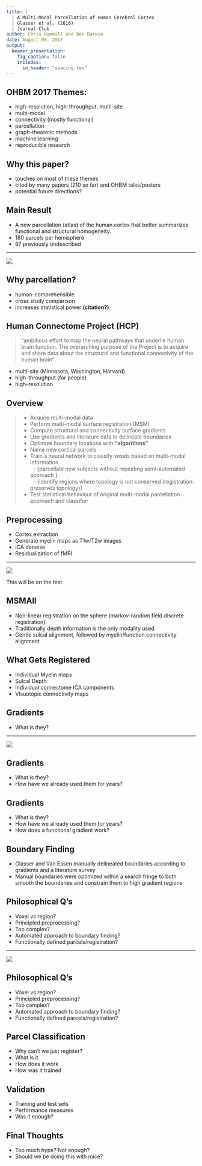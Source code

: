 ```yaml
---
title: |
  | A Multi-Modal Parcellation of Human Cerebral Cortex
  | Glasser et al. (2016)
  | Journal Club
author: Chris Hammill and Ben Darwin
date: August 08, 2017
output:
  beamer_presentation:
    fig_caption: false
    includes:
      in_header: "spacing.tex"
---
```



## OHBM 2017 Themes:

- high-resolution, high-throughput, multi-site
- multi-modal
- connectivity (mostly functional)
- parcellation
- graph-theoretic methods
- machine learning
- reproducible research

## Why this paper?
- touches on most of these themes
- cited by many papers (210 so far) and OHBM talks/posters
- potential future directions?

## Main Result

- A new parcellation (atlas) of the human cortex that better summarizes
functional and structural homogeneity.
- 180 parcels per hemisphere
- 97 previously undescribed

---

\centering ![](emss-68870-f003.jpg)

## Why parcellation?

- human-comprehensible
- cross study comparison
- increases statistical power **(citation?)**

## Human Connectome Project (HCP)

> "ambitious effort to map the neural pathways that underlie human brain function. The overarching purpose of the Project is to acquire and share data about the structural and functional connectivity of the human brain"

- multi-site (Minnesota, Washington, Harvard)
- high-throughput (for people)
- high-resolution

## Overview

>- Acquire multi-modal data
>- Perform multi-modal surface registration (MSM)
>- Compute structural and connectivity surface gradients
>- Use gradients and literature data to delineate boundaries
>- Optimize boundary locations with **"algorithms"**
>- Name new cortical parcels
>- Train a neural network to classify voxels based on multi-modal information \
\ \ - \small{parcellate new subjects without repeating semi-automated approach }\
\ \ - \small{identify regions where topology is not conserved (registration: preserves topology)}
>- Test statistical behaviour of original multi-modal parcellation approach and classifier

## Preprocessing

- Cortex extraction
- Generate myelin maps as T1w/T2w images
- ICA denoise
- Residualization of fMRI

---

\centering ![](flowchart.png)

\color{red} \large This will be on the test


## MSMAll

- Non-linear registration on the sphere
  (markov-random field discrete registration)
- Traditionally depth information is the only modality used
- Gentle sulcal alignment, followed by myelin/function connectivity alignment

## What Gets Registered

- Individual Myelin maps
- Sulcal Depth
- Individual connectome ICA components
- Visuotopic connectivity maps

## Gradients

- What is they?

---

\centering ![](gradients.png)

## Gradients

- What is they?
- How have we already used them for years?

## Gradients

- What is they?
- How have we already used them for years?
- How does a functional gradient work?

## Boundary Finding

- Glasser and Van Essen manually delineated boundaries according
to gradients and a literature survey
- Manual boundaries were optimized within a search fringe to
both smooth the boundaries and constrain them to high gradient regions

## Philosophical Q's

- Voxel vs region? <!-- why do we do analyses both ways, which do we trust if they conflict -->
- Principled preprocessing? 
- Too complex? 
- Automated approach to boundary finding?
- Functionally defined parcels/registration?

---

\centering ![](flowchart.png)

## Philosophical Q's

- Voxel vs region? <!-- why do we do analyses both ways, which do we trust if they conflict -->
- Principled preprocessing? 
- Too complex? 
- Automated approach to boundary finding?
- Functionally defined parcels/registration?

## Parcel Classification

- Why can't we just register?
- What is it
- How does it work
- How was it trained

## Validation

- Training and test sets
- Performance measures
- Was it enough?

## Final Thoughts

- Too much hype? Not enough?
- Should we be doing this with mice?
